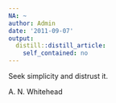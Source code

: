 ```yaml
---
NA: ~
author: Admin
date: '2011-09-07'
output:
  distill::distill_article:
    self_contained: no
---
```


Seek simplicity and distrust it.

A. N. Whitehead
